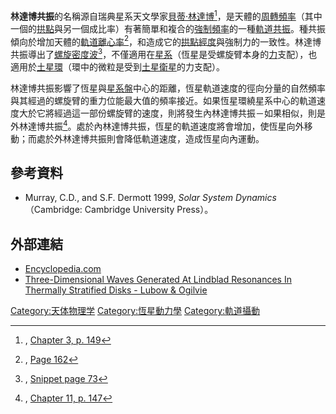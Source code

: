 '''林達博共振'''的名稱源自瑞典星系天文學家[[貝蒂爾·林德布拉德|貝蒂·林達博]]<ref>{{cite book
|title=Galactic dynamics (Princeton series in astrophysics)
|first1=James
|last1=Binney
|first2=Scott
|last2=Tremaine
|publisher=Princeton University Press
|year=1988
|isbn=0-691-08445-9
|page=149
|url=http://books.google.com/books?id=01yNf7mipb0C}}, [http://books.google.com/books?id=01yNf7mipb0C&pg=PA149 Chapter 3, p. 149]
</ref>，是天體的[[周轉頻率|周轉頻率]]（其中一個的[[拱點|拱點]]與另一個成比率）有著簡單和複合的[[諧振|強制頻率]]的一種[[軌道共振|軌道共振]]。種共振傾向於增加天體的[[軌道離心率|軌道離心率]]<ref>{{cite book
|title=Numerical astrophysics: proceedings of the International Conference on Numerical Astrophysics 1998 (NAP98)
|first1=Shoken M.
|last1=Miyama
|first2=Kohji
|last2=Tomisaka
|first3=Tomoyuki
|last3=Hanawa
|publisher=Springer
|year=1999
|isbn=0-792-3556-6
|page=162
|url=http://books.google.com/books?id=9mvhdGS8nCAC}}, [http://books.google.com/books?id=9mvhdGS8nCAC&pg=PA162 Page 162]
</ref>，和造成它的[[近心點經度|拱點經度]]與強制力的一致性。林達博共振導出了[[密度波理論|螺旋密度波]]<ref>{{cite book
|title=Star formation in the interstellar medium: in honor of David Hollenbach, Chris McKee, and Frank Shu
|first1=D.
|last1=Johnstone
|publisher=Astronomical Society of the Pa
|year=2004
|isbn=1-58381-185-0
|page=73
|url=http://books.google.com/books?id=RpDvAAAAMAAJ}}, [http://books.google.com/books?id=RpDvAAAAMAAJ&q=%22Lindblad+resonances%22+drive+spiral+%22density+waves%22 Snippet page 73 ]
</ref>，不僅適用在[[星系|星系]]（恆星是受螺旋臂本身的[[諧振|力]]支配），也適用於[[土星環|土星環]]（環中的微粒是受到[[土星的衛星|土星衛星]]的力支配）。 

林達博共振影響了恆星與[[星系盤|星系盤]]中心的距離，恆星軌道速度的徑向分量的自然頻率與其經過的螺旋臂的重力位能最大值的頻率接近。如果恆星環繞星系中心的軌道速度大於它將經過這一部份螺旋臂的速度，則將發生內林達博共振－如果相似，則是外林達博共振<ref>{{cite book
|title=The Physics of Astrophysics: Gas dynamics
|first1=Frank H.
|last1=Shu
|publisher=University Science Books
|year=1992
|isbn=0-935702-65-2
|page=147
|url=http://books.google.com/books?id=50VYSc56URUC}}, [http://books.google.com/books?id=50VYSc56URUC&pg=PA147 Chapter 11, p. 147]
</ref>。處於內林達博共振，恆星的軌道速度將會增加，使恆星向外移動；而處於外林達博共振則會降低軌道速度，造成恆星向內運動。

== 參考資料 ==
{{reflist}}
*Murray, C.D., and S.F. Dermott 1999, ''Solar System Dynamics''（Cambridge: Cambridge University Press）。

== 外部連結 ==
*[http://www.encyclopedia.com/doc/1O80-Lindbladresonance.html Encyclopedia.com] {{Wayback|url=http://www.encyclopedia.com/doc/1O80-Lindbladresonance.html |date=20100107105617 }}
*[http://iopscience.iop.org/0004-637X/504/2/983/pdf/0004-637X_504_2_983.pdf Three-Dimensional Waves Generated At Lindblad Resonances In Thermally Stratified Disks - Lubow & Ogilvie]

{{DEFAULTSORT:Lindblad Resonance}}
[[Category:天体物理学|Category:天体物理学]]
[[Category:恆星動力學|Category:恆星動力學]]
[[Category:軌道攝動|Category:軌道攝動]]